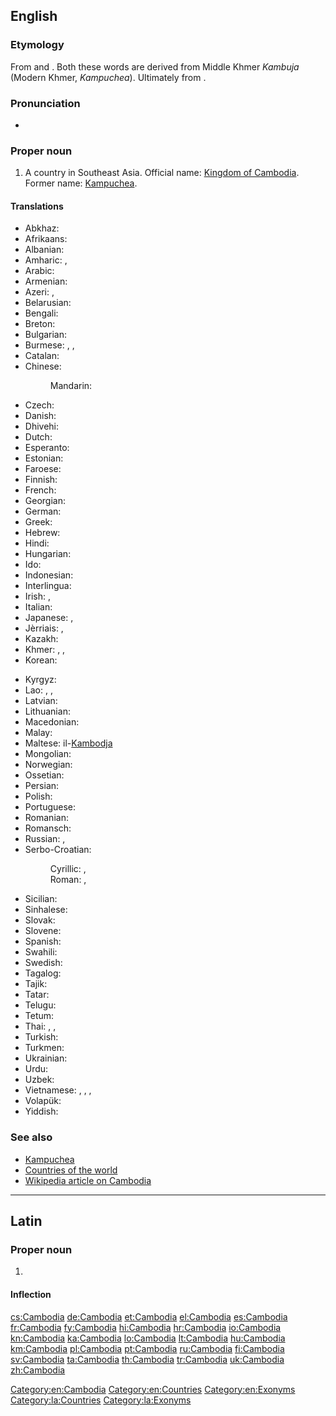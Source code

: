 ==English==
{{wikipedia}}

===Etymology===
From {{etyl|fr|en}} {{term|Cambodge|lang=fr}} and {{etyl|pt|en}} {{term|Camboja|lang=pt}}. Both these words are derived from Middle Khmer ''Kambuja'' (Modern Khmer, ''Kampuchea''). Ultimately from {{etyl|sa|en}} {{term|काम्बोज|tr=kāmbōja|lang=sa||a tribe mentioned in Hindu scripture}}.

===Pronunciation===
* {{audio|En-us-Cambodia.ogg|Audio (US)}}

===Proper noun===
{{en-proper noun}}

# A country in Southeast Asia. Official name: [[Kingdom of Cambodia]]. Former name: [[Kampuchea]].

====Translations====
{{trans-top|country in Southeast Asia}}
* Abkhaz: {{t|ab|Камбоџа|tr=Kambodža|sc=Cyrl}}
* Afrikaans: {{t|af|Kambodja}}
* Albanian: {{t|sq|Kamboxhia|f}}
* Amharic: {{t|am|ካምቦዲያ|tr=kambodiya|sc=Ethi}}, {{t|am|ካምቦድያ|tr=kambodya|sc=Ethi}}
* Arabic: {{t|ar|كامبوديا|f|tr=kambuudiya, kambodiya}}
* Armenian: {{t|hy|Կամբոջա|tr=Kamboǰa}}
* Azeri: {{t|az|Kamboca}}, {{t|az|Kamboçiya}}
* Belarusian: {{t|be|Камбоджа|f|tr=Kambódža|sc=Cyrl}}
* Bengali: {{t|bn|কম্বোডিয়া|tr=kamboḍiẏā}}
* Breton: {{t|br|Kambodja}}
* Bulgarian: {{t+|bg|Камбоджа|f|tr=Kambódža|sc=Cyrl}}
* Burmese: {{t|my|ကမ္ဘောဒီးယားနိုင်ငံ|tr=kanbaw:di:ya: naingngan|sc=Mymr}}, {{t|my|ကမ္ဘောဒီးယား|tr=kanbaw:di:ya:|sc=Mymr}}, {{t|my|ကမ္ဗောဒီးယား|tr=kanbaw:di:ya:|sc=Mymr}}
* Catalan: {{t+|ca|Cambodja|f}}
* Chinese:
*: Mandarin: {{t+|cmn|柬埔寨|tr=Jiǎnpǔzhài|sc=Hani}}
* Czech: {{t+|cs|Kambodža|f}}
* Danish: {{t|da|Cambodja}}
* Dhivehi: {{t|dv|ކެމްބޯޑިއާ|tr=kembōḋiā|sc=Thaa}}
* Dutch: {{t+|nl|Cambodja}}
* Esperanto: {{t|eo|Kamboĝo}}
* Estonian: {{t+|et|Kambodža}}
* Faroese: {{t|fo|Kambodja|n}}
* Finnish: {{t+|fi|Kambodža}}
* French: {{t+|fr|Cambodge|m}}
* Georgian: {{t|ka|კამბოჯა|tr=kamboja|sc=Geor}}
* German: {{t+|de|Kambodscha|n}}
* Greek: {{t+|el|Καμπότζη|f|tr=Kambótzi}}
* Hebrew: {{t|he|קמבודיה|f|tr=qambodia}}
* Hindi: {{t+|hi|कम्बोडिया|m|tr=kamboḍiyā}}
* Hungarian: {{t+|hu|Kambodzsa}}
* Ido: {{t+|io|Kambodja}}
* Indonesian: {{t|id|Kamboja}}
* Interlingua: {{t|ia|Cambodia}}
* Irish: {{t|ga|Cambóid|f|alt=An Chambóid}}, {{t|ga|Ríocht na Cambóide|f}}
* Italian: {{t|it|Cambogia|f}}
* Japanese: {{t|ja|カンボディア|tr=Kambodia}}, {{t+|ja|カンボジア|tr=Kambojia}}
* Jèrriais: {{t|roa-jer|Cambodge|f}}, {{t|roa-jer|Cambodia|f}}
* Kazakh: {{t|kk|Камбоджа|tr=Kambodja|sc=Cyrl}}
* Khmer: {{t|km|ប្រទេសកម្ពុជា|tr=bprədtēh gəmbpŭjīə|sc=Khmr}}, {{t|km|ស្រុកខ្មែរ|tr=srok kmae|sc=Khmr}}, {{t+|km|កម្ពុជា|tr=gəmbpŭjīə|sc=Khmr}}
* Korean: {{t+|ko|캄보디아|tr=Kambodia|sc=Hang}}
{{trans-mid}}
* Kyrgyz: {{t|ky|Камбоджа|tr=Kambodja|sc=Cyrl}}
* Lao: {{t|lo|ກຳພູຊາ|tr=kam-phuu-saa|sc=Laoo}}, {{t+|lo|ກຳປູເຈຍ|tr=kāṁpūčiẏa|sc=Laoo}}, {{t|lo|ປະເທດກຳປູເຈຍ|tr=patheet kāṁpūčiẏa|sc=Laoo}}
* Latvian: {{t+|lv|Kambodža|f}}
* Lithuanian: {{t+|lt|Kambodža|f}}
* Macedonian: {{t+|mk|Камбоџа|f|tr=Kambódža}}
* Malay: {{t|ms|Kemboja}}
* Maltese: il-[[Kambodja]]
* Mongolian: {{t|mn|Камбож|tr=Kambož|sc=Cyrl}}
* Norwegian: {{t+|no|Kambodsja}}
* Ossetian: {{t|os|Камбоджӕ|tr=Kambodžä|sc=Cyrl}}
* Persian: {{t+|fa|کامبوج|tr=Kâmbuj}}
* Polish: {{t+|pl|Kambodża|f}}
* Portuguese: {{t+|pt|Camboja|f}}
* Romanian: {{t|ro|Cambodgia|f}}
* Romansch: {{t|rm|Cambodscha|f}}
* Russian: {{t+|ru|Камбоджа|tr=Kambódža}}, {{qualifier|former name}} {{t|ru|Кампучия|f|tr=Kampúčija, Kampučíja}}
* Serbo-Croatian:
*: Cyrillic: {{t|sh|Камбоџа|f}}, {{qualifier|old name}} {{t|sh|Кампучија|f}}
*: Roman: {{t|sh|Kambodža|f}}, {{qualifier|old name}} {{t|sh|Kampučija|f}}
* Sicilian: {{t|scn|Camboggia|f}}
* Sinhalese: {{t|si|කාම්‍බෝජය|tr=kāmbōjaya|sc=Sinh}}
* Slovak: {{t|sk|Kambodža|f}}
* Slovene: {{t+|sl|Kambodža|f}}
* Spanish: {{t+|es|Camboya|f}}
* Swahili: {{t|sw|Kamboja}}
* Swedish: {{t+|sv|Kambodja}}
* Tagalog: {{t|tl|Kambodya}}
* Tajik: {{t|tg|Камбоҷа|tr=Kamboja|sc=Cyrl}}
* Tatar: {{t|tt|Камбоҗа|tr=Kamboca|sc=Cyrl}}
* Telugu: {{t+|te|కంబోడియా}}
* Tetum: {{t|tet|kamboja}}
* Thai: {{qualifier|official}} {{t+|th|กัมพูชา|tr=gampoochaa}}, {{t+|th|ประเทศกัมพูชา|tr=prathet gampoochaa|sc=Thai}}, {{qualifier|dialect}} {{t+|th|เขมร|tr=khamen}}
* Turkish: {{t+|tr|Kamboçya}}
* Turkmen: {{t|tk|Kamboja}}
* Ukrainian: {{t+|uk|Камбоджа|f|tr=Kambódža|sc=Cyrl}}
* Urdu: {{t|ur|کمبوڈیا|m|tr=kamboḍiyā|sc=ur-Arab}}
* Uzbek: {{t+|uz|Kambodja}}
* Vietnamese: {{t|vi|Campuchia}}, {{t|vi|nước Campuchia}}, {{t|vi|Căm Bốt}}, {{t+|vi|Cao Miên}}
* Volapük: {{t+|vo|Kambocän}}
* Yiddish: {{t|yi|קאַמבאָדזשע|tr=kambodže|sc=Hebr}}
{{trans-bottom}}

===See also===
* [[Kampuchea]] {{qualifier|former English name}}
* [[Appendix:Countries of the world|Countries of the world]]
* [[w:Cambodia|Wikipedia article on Cambodia]]

[[Category:en:Cambodia]]
[[Category:en:Countries]]
[[Category:en:Exonyms]]

----

==Latin==
{{wikipedia|lang=la}}

===Proper noun===
{{la-proper noun|Cambodia|Cambodiae|Cambodiae|f|first}}

# {{l/en|Cambodia}}

====Inflection====
{{la-decl-1st-loc|num=sg|Cambodi}}

[[Category:la:Countries]]
[[Category:la:Exonyms]]

[[cs:Cambodia]]
[[de:Cambodia]]
[[et:Cambodia]]
[[el:Cambodia]]
[[es:Cambodia]]
[[fr:Cambodia]]
[[fy:Cambodia]]
[[hi:Cambodia]]
[[hr:Cambodia]]
[[io:Cambodia]]
[[kn:Cambodia]]
[[ka:Cambodia]]
[[lo:Cambodia]]
[[lt:Cambodia]]
[[hu:Cambodia]]
[[km:Cambodia]]
[[pl:Cambodia]]
[[pt:Cambodia]]
[[ru:Cambodia]]
[[fi:Cambodia]]
[[sv:Cambodia]]
[[ta:Cambodia]]
[[th:Cambodia]]
[[tr:Cambodia]]
[[uk:Cambodia]]
[[zh:Cambodia]]